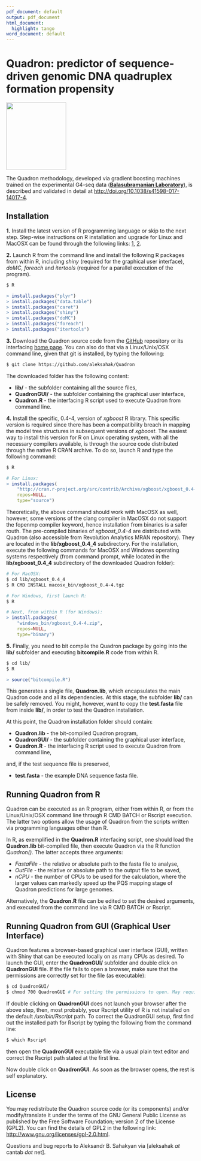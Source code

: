 ```yaml
---
pdf_document: default
output: pdf_document
html_document:
  highlight: tango
word_document: default
---
```


# Quadron: predictor of sequence-driven genomic DNA quadruplex formation propensity

<img src="QuadronGUI/Quadron_logo.png" align="middle" height="180" width="160" margin="0 auto" />

The Quadron methodology, developed via gradient boosting machines trained on the experimental G4-seq data ([**Balasubramanian Laboratory**](http://www.ch.cam.ac.uk/group/shankar)), is described and validated in detail at <http://doi.org/10.1038/s41598-017-14017-4>.

## Installation

**1.** Install the latest version of R programming language or skip to the next step. Step-wise instructions on R installation and upgrade for Linux and MacOSX can be found through the following links: [1](http://alexonscience.blogspot.co.uk/2015/10/installing-r-on-linuxunix-machines-from.html), [2](http://alexonscience.blogspot.co.uk/2015/10/upgrade-r-environmentlibraries-mac-osx.html).

**2.** Launch R from the command line and install the following R packages from within R, including *shiny* (required for the graphical user interface), *doMC*, *foreach* and *itertools* (required for a parallel execution of the program).

```bash
$ R
```
```r
> install.packages("plyr")
> install.packages("data.table")
> install.packages("caret")
> install.packages("shiny")
> install.packages("doMC")
> install.packages("foreach")
> install.packages("itertools")
```

**3.** Download the Quadron source code from the [GitHub](http://github.com/aleksahak/Quadron) repository or its interfacing [home page](http://quadron.atgcdynamics.org). You can also do that via a Linux/Unix/OSX command line, given that git is installed, by typing the following:

```bash
$ git clone https://github.com/aleksahak/Quadron
```

The downloaded folder has the following content:

- **lib/** - the subfolder containing all the source files,
- **QuadronGUI/** - the subfolder containing the graphical user interface,
- **Quadron.R** - the interfacing R script used to execute Quadron from command line.

**4.** Install the specific, 0.4-4, version of *xgboost* R library. This specific version is required since there has been a compatibility breach in mapping the model tree structures in subsequent versions of *xgboost*. The easiest way to install this version for R on Linux operating system, with all the necessary compilers available, is through the source code distributed through the native R CRAN archive. To do so, launch R and type the following command:

```bash
$ R
```
```r
# For Linux:
> install.packages(
    "http://cran.r-project.org/src/contrib/Archive/xgboost/xgboost_0.4-4.tar.gz",
    repos=NULL,
    type="source")
```

Theoretically, the above command should work with MacOSX as well, however, some versions of the clang compiler in MacOSX do not support the fopenmp compiler keyword, hence installation from binaries is a safer routh. The pre-compiled binaries of *xgboost_0.4-4* are distributed with Quadron (also accessible from Revolution Analytics MRAN repository). They are located in the **lib/xgboost_0.4_4** subdirectory. For the installation, execute the following commands for MacOSX and Windows operating systems respectively (from command prompt, while located in the **lib/xgboost_0.4_4** subdirectory of the downloaded Quadron folder):

```bash
# For MacOSX:
$ cd lib/xgboost_0.4_4
$ R CMD INSTALL macosx_bin/xgboost_0.4-4.tgz

# For Windows, first launch R:
$ R
```

```r
# Next, from within R (for Windows):
> install.packages(
    "windows_bin/xgboost_0.4-4.zip",
    repos=NULL,
    type="binary")
```

**5.** Finally, you need to bit compile the Quadron package by going into the **lib/** subfolder and executing **bitcompile.R** code from within R.

```bash
$ cd lib/
$ R
```
```r
> source("bitcompile.R")
```

This generates a single file, **Quadron.lib**, which encapsulates the main Quadron code and all its dependencies. At this stage, the subfolder **lib/** can be safely removed. You might, however, want to copy the **test.fasta** file from inside **lib/**, in order to test the Quadron installation.

At this point, the Quadron installation folder should contain:

- **Quadron.lib** - the bit-compiled Quadron program,
- **QuadronGUI/** - the subfolder containing the graphical user interface,
- **Quadron.R** - the interfacing R script used to execute Quadron from command line,

and, if the test sequence file is preserved,

- **test.fasta** - the example DNA sequence fasta file.

## Running Quadron from R

Quadron can be executed as an R program, either from within R, or from the Linux/Unix/OSX command line through R CMD BATCH or Rscript execution. The latter two options allow the usage of Quadron from the scripts written via programming languages other than R.

In R, as exemplified in the **Quadron.R** interfacing script, one should load the **Quadron.lib** bit-compiled file, then execute Quadron via the R function *Quadron()*. The latter accepts three arguments:

- *FastaFile* - the relative or absolute path to the fasta file to analyse,
- *OutFile* - the relative or absolute path to the output file to be saved,
- *nCPU* - the number of CPUs to be used for the calculation, where the larger values can markedly speed up the PQS mapping stage of Quadron predictions for large genomes.

Alternatively, the **Quadron.R** file can be edited to set the desired arguments, and executed from the command line via R CMD BATCH or Rscript.

## Running Quadron from GUI (Graphical User Interface)

Quadron features a browser-based graphical user interface (GUI), written with Shiny that can be executed locally on as many CPUs as desired. To launch the GUI, enter the **QuadronGUI/** subfolder and double click on **QuadronGUI** file. If the file fails to open a browser, make sure that the permissions are correctly set for the file (as executable):

```bash
$ cd QuadronGUI/
$ chmod 700 QuadronGUI # For setting the permissions to open. May require sudo rights.
```

If double clicking on **QuadronGUI** does not launch your browser after the above step, then, most probably, your Rscript utility of R is not installed on the default */usr/bin/Rscript* path. To correct the QuadronGUI setup, first find out the installed path for Rscript by typing the following from the command line:

```bash
$ which Rscript
```

then open the **QuadronGUI** executable file via a usual plain text editor and correct the Rscript path stated at the first line.

Now double click on **QuadronGUI**. As soon as the browser opens, the rest is self explanatory.

## License

You may redistribute the Quadron source code (or its components) and/or modify/translate it under the terms of the GNU General Public License as published by the Free Software Foundation; version 2 of the License (GPL2). You can find the details of GPL2 in the following link: <http://www.gnu.org/licenses/gpl-2.0.html>.

Questions and bug reports to Aleksandr B. Sahakyan via [aleksahak *at* cantab *dot* net].
